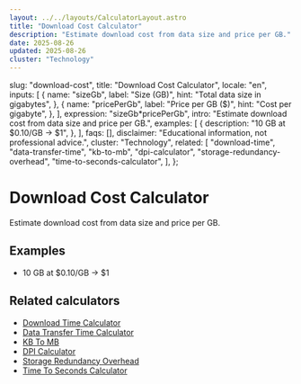 ```yaml
---
layout: ../../layouts/CalculatorLayout.astro
title: "Download Cost Calculator"
description: "Estimate download cost from data size and price per GB."
date: 2025-08-26
updated: 2025-08-26
cluster: "Technology"
---
```



  slug: "download-cost",
  title: "Download Cost Calculator",
  locale: "en",
  inputs: [
    {
      name: "sizeGb",
      label: "Size (GB)",
      hint: "Total data size in gigabytes",
    },
    {
      name: "pricePerGb",
      label: "Price per GB ($)",
      hint: "Cost per gigabyte",
    },
  ],
  expression: "sizeGb*pricePerGb",
  intro: "Estimate download cost from data size and price per GB.",
  examples: [
    {
      description: "10 GB at $0.10/GB → $1",
    },
  ],
  faqs: [],
  disclaimer: "Educational information, not professional advice.",
  cluster: "Technology",
  related: [
    "download-time",
    "data-transfer-time",
    "kb-to-mb",
    "dpi-calculator",
    "storage-redundancy-overhead",
    "time-to-seconds-calculator",
  ],
};

# Download Cost Calculator

Estimate download cost from data size and price per GB.

<Calculator schema={schema} />

## Examples

- 10 GB at $0.10/GB → $1

## Related calculators

- [Download Time Calculator](/calculators/download-time/)
- [Data Transfer Time Calculator](/calculators/data-transfer-time/)
- [KB To MB](/calculators/kb-to-mb/)
- [DPI Calculator](/calculators/dpi-calculator/)
- [Storage Redundancy Overhead](/calculators/storage-redundancy-overhead/)
- [Time To Seconds Calculator](/calculators/time-to-seconds-calculator/)
